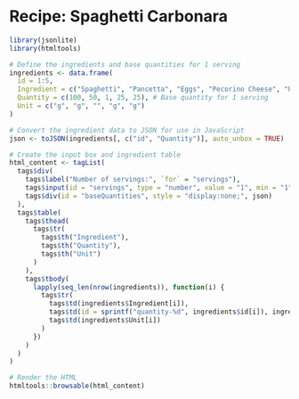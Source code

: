# Recipe: Spaghetti Carbonara

```r
library(jsonlite)
library(htmltools)

# Define the ingredients and base quantities for 1 serving
ingredients <- data.frame(
  id = 1:5,
  Ingredient = c("Spaghetti", "Pancetta", "Eggs", "Pecorino Cheese", "Parmesan Cheese"),
  Quantity = c(100, 50, 1, 25, 25), # Base quantity for 1 serving
  Unit = c("g", "g", "", "g", "g")
)

# Convert the ingredient data to JSON for use in JavaScript
json <- toJSON(ingredients[, c("id", "Quantity")], auto_unbox = TRUE)

# Create the input box and ingredient table
html_content <- tagList(
  tags$div(
    tags$label("Number of servings:", `for` = "servings"),
    tags$input(id = "servings", type = "number", value = "1", min = "1", oninput = "scaleIngredients()"),
    tags$div(id = "baseQuantities", style = "display:none;", json)
  ),
  tags$table(
    tags$thead(
      tags$tr(
        tags$th("Ingredient"),
        tags$th("Quantity"),
        tags$th("Unit")
      )
    ),
    tags$tbody(
      lapply(seq_len(nrow(ingredients)), function(i) {
        tags$tr(
          tags$td(ingredients$Ingredient[i]),
          tags$td(id = sprintf("quantity-%d", ingredients$id[i]), ingredients$Quantity[i]),
          tags$td(ingredients$Unit[i])
        )
      })
    )
  )
)

# Render the HTML
htmltools::browsable(html_content)
```